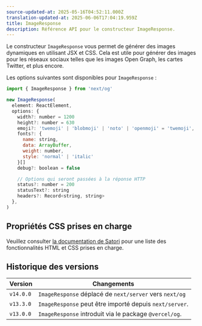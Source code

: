```yaml
---
source-updated-at: 2025-05-16T04:52:11.000Z
translation-updated-at: 2025-06-06T17:04:19.959Z
title: ImageResponse
description: Référence API pour le constructeur ImageResponse.
---
```


Le constructeur `ImageResponse` vous permet de générer des images dynamiques en utilisant JSX et CSS. Cela est utile pour générer des images pour les réseaux sociaux telles que les images Open Graph, les cartes Twitter, et plus encore.

Les options suivantes sont disponibles pour `ImageResponse` :

```jsx
import { ImageResponse } from 'next/og'

new ImageResponse(
  element: ReactElement,
  options: {
    width?: number = 1200
    height?: number = 630
    emoji?: 'twemoji' | 'blobmoji' | 'noto' | 'openmoji' = 'twemoji',
    fonts?: {
      name: string,
      data: ArrayBuffer,
      weight: number,
      style: 'normal' | 'italic'
    }[]
    debug?: boolean = false

    // Options qui seront passées à la réponse HTTP
    status?: number = 200
    statusText?: string
    headers?: Record<string, string>
  },
)
```

## Propriétés CSS prises en charge

Veuillez consulter [la documentation de Satori](https://github.com/vercel/satori#css) pour une liste des fonctionnalités HTML et CSS prises en charge.

## Historique des versions

| Version   | Changements                                               |
| --------- | --------------------------------------------------------- |
| `v14.0.0` | `ImageResponse` déplacé de `next/server` vers `next/og`   |
| `v13.3.0` | `ImageResponse` peut être importé depuis `next/server`.   |
| `v13.0.0` | `ImageResponse` introduit via le package `@vercel/og`.    |
